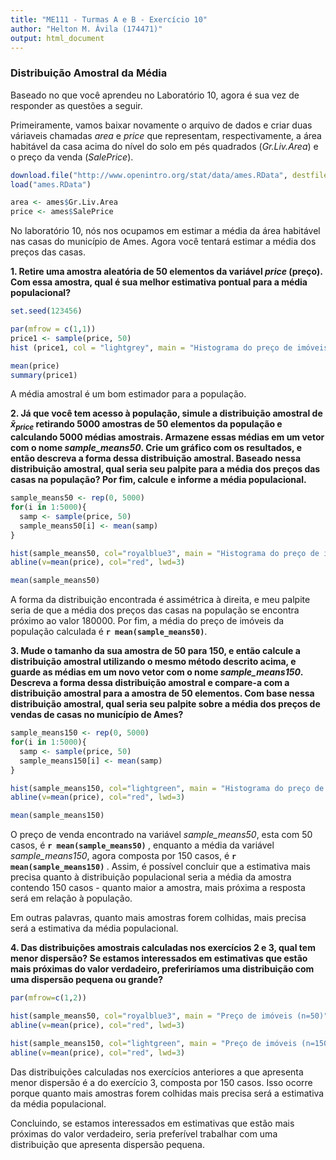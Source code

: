 ---
title: "ME111 - Turmas A e B - Exercício 10"
author: "Helton M. Ávila (174471)"
output: html_document
---

### Distribuição Amostral da Média

Baseado no que você aprendeu no Laboratório 10, agora é sua vez de responder as questões a seguir. 

Primeiramente, vamos baixar novamente o arquivo de dados e criar duas váriaveis chamadas *area* e *price* que representam, respectivamente, a área habitável da casa acima do nível do solo em pés quadrados (*Gr.Liv.Area*) e o preço da venda (*SalePrice*).

```{r}
download.file("http://www.openintro.org/stat/data/ames.RData", destfile = "ames.RData")
load("ames.RData")

area <- ames$Gr.Liv.Area
price <- ames$SalePrice
```

No laboratório 10, nós nos ocupamos em estimar a média da área habitável nas casas do município de Ames. Agora você tentará estimar a média dos preços das casas.



**1. Retire uma amostra aleatória de 50 elementos da variável *price* (preço). Com essa amostra, qual é sua melhor estimativa pontual para a média populacional?**

```{r}
set.seed(123456)
```

```{r}
par(mfrow = c(1,1))
price1 <- sample(price, 50)
hist (price1, col = "lightgrey", main = "Histograma do preço de imóveis (50)", ylab = "Frequência", xlab = "Preço")

mean(price)
summary(price1)
```

A média amostral é um bom estimador para a população.

**2. Já que você tem acesso à população, simule a distribuição amostral de $\bar{x}_{price}$ retirando 5000 amostras de 50 elementos da população e calculando 5000 médias amostrais. Armazene essas médias em um vetor com o nome *sample\_means50*. Crie um gráfico com os resultados, e então descreva a forma dessa distribuição amostral. Baseado nessa distribuição amostral, qual seria seu palpite para a média dos preços das casas na população? Por fim, calcule e informe a média populacional.**

```{r}
sample_means50 <- rep(0, 5000)
for(i in 1:5000){
  samp <- sample(price, 50)
  sample_means50[i] <- mean(samp)
}
```

```{r}
hist(sample_means50, col="royalblue3", main = "Histograma do preço de imóveis (n=50)", xlab = "Média amostral dos preços", ylab = "Frequência")
abline(v=mean(price), col="red", lwd=3)
```

```{r}
mean(sample_means50)
```

 A forma da distribuição encontrada é assimétrica à direita, e meu palpite seria de que a média dos preços das casas na população se encontra próximo ao valor 180000. Por fim, a média do preço de imóveis da população calculada é **`r mean(sample_means50)`**.


**3. Mude o tamanho da sua amostra de 50 para 150, e então calcule a distribuição amostral utilizando o mesmo método descrito acima, e guarde as médias em um novo vetor com o nome *sample\_means150*. Descreva a forma dessa distribuição amostral e compare-a com a distribuição amostral para a amostra de 50 elementos. Com base nessa distribuição amostral, qual seria seu palpite sobre a média dos preços de vendas de casas no município de Ames?**

```{r}
sample_means150 <- rep(0, 5000)
for(i in 1:5000){
  samp <- sample(price, 50)
  sample_means150[i] <- mean(samp)
}
```

```{r}
hist(sample_means150, col="lightgreen", main = "Histograma do preço de imóveis (n=150)", xlab = "Média amostral dos preços", ylab = "Frequência")
abline(v=mean(price), col="red", lwd=3)
```

```{r}
mean(sample_means150)
```

O preço de venda encontrado na variável *sample_means50*, esta com 50 casos, é **`r mean(sample_means50)` **, enquanto a média da variável *sample_means150*, agora composta por 150 casos, é **`r mean(sample_means150)` **. Assim, é possível concluir que a estimativa mais precisa quanto à distribuição populacional seria a média da amostra contendo 150 casos - quanto maior a amostra, mais próxima a resposta será em relação à população.

Em outras palavras, quanto mais amostras forem colhidas, mais precisa será a estimativa da média populacional.

**4. Das distribuições amostrais calculadas nos exercícios 2 e 3, qual tem menor dispersão? Se estamos interessados em estimativas que estão mais próximas do valor verdadeiro, preferiríamos uma distribuição com uma dispersão pequena ou grande?**

```{r}
par(mfrow=c(1,2))

hist(sample_means50, col="royalblue3", main = "Preço de imóveis (n=50)", xlab = "Média amostral dos preços", ylab = "Frequência")
abline(v=mean(price), col="red", lwd=3)

hist(sample_means150, col="lightgreen", main = "Preço de imóveis (n=150)", xlab = "Média amostral dos preços", ylab = "Frequência")
abline(v=mean(price), col="red", lwd=3)
```

Das distribuições calculadas nos exercícios anteriores a que apresenta menor dispersão é a do exercício 3, composta por 150 casos. Isso ocorre porque quanto mais amostras forem colhidas mais precisa será a estimativa da média populacional. 

Concluindo, se estamos interessados em estimativas que estão mais próximas do valor verdadeiro, seria preferível trabalhar com uma distribuição que apresenta dispersão pequena.
